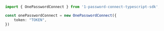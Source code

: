 ```typescript index.ts
import { OnePasswordConnect } from '1-password-connect-typescript-sdk';

const onePasswordConnect = new OnePasswordConnect({
    token: "TOKEN",
})
```